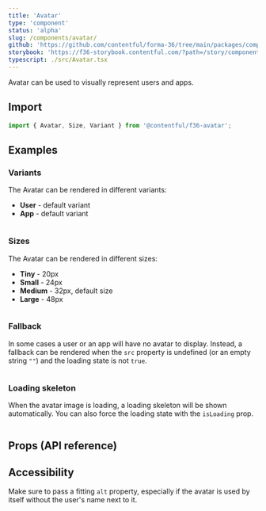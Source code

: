 ```yaml
---
title: 'Avatar'
type: 'component'
status: 'alpha'
slug: /components/avatar/
github: 'https://github.com/contentful/forma-36/tree/main/packages/components/avatar'
storybook: 'https://f36-storybook.contentful.com/?path=/story/components-avatar--overview'
typescript: ./src/Avatar.tsx
---
```


Avatar can be used to visually represent users and apps.

## Import

```jsx static=true
import { Avatar, Size, Variant } from '@contentful/f36-avatar';
```

## Examples

### Variants

The Avatar can be rendered in different variants:

- **User** - default variant
- **App** - default variant

```jsx file=./examples/AvatarVariantExample.tsx

```

### Sizes

The Avatar can be rendered in different sizes:

- **Tiny** - 20px
- **Small** - 24px
- **Medium** - 32px, default size
- **Large** - 48px

```jsx file=./examples/AvatarSizeExample.tsx

```

### Fallback

In some cases a user or an app will have no avatar to display. Instead, a fallback can be rendered when the `src` property is undefined (or an empty string `""`) and the loading state is not `true`.

```jsx file=./examples/AvatarFallbackExample.tsx

```

### Loading skeleton

When the avatar image is loading, a loading skeleton will be shown automatically. You can also force the loading state with the `isLoading` prop.

```jsx file=./examples/AvatarLoadingExample.tsx

```

## Props (API reference)

<PropsTable of="Avatar" />

## Accessibility

Make sure to pass a fitting `alt` property, especially if the avatar is used by itself without the user's name next to it.
